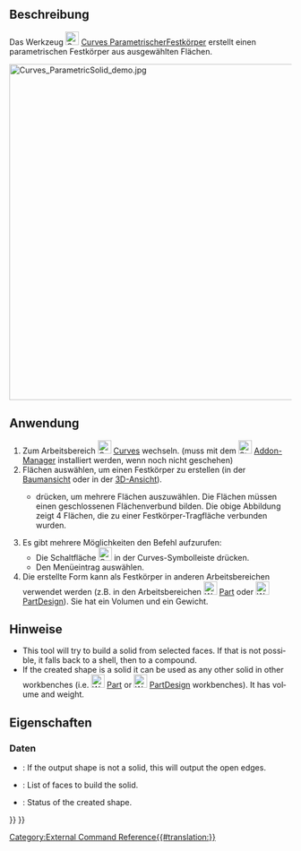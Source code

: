 <languages/>

{{Docnav/de
|[[Curves_ExtractSubshape/de|ExtractSubshape]]
|[[Curves_PasteSVG/de|PasteSVG]]
|[[Curves_Workbench/de|Curves]]
|IconL=Curves_ExtractSubshape.svg
|IconR=Curves_PasteSVG.svg
|IconC=Curves_workbench_icon.svg
}}

{{GuiCommand/de
|Name=Curves ParametricSolid
|Name/de=Curves ParametrischerFestkörper
|MenuLocation=Misc. → Parametric solid
|Workbenches=[[Curves_Workbench/de|Curves]]
}}

<span id="Description"></span>
==Beschreibung==

Das Werkzeug [[Image:Curves_ParametricSolid.svg|24px]] [[Curves_ParametricSolid/de|Curves ParametrischerFestkörper]] erstellt einen parametrischen Festkörper aus ausgewählten Flächen.

<div class="mw-translate-fuzzy">
[[File:Curves_ParametricSolid_demo.jpg|600px]]
{{Caption|Vor (links) und nach (rechts) der Anwendung des Werkzeugs Parametrischer Festkörper}}
</div>

<span id="Usage"></span>
==Anwendung==

<div class="mw-translate-fuzzy">
# Zum Arbeitsbereich [[Image:Curves_workbench_icon.svg|24px]] [[Curves_Workbench/de|Curves]] wechseln. (muss mit dem  [[Image:Std_AddonMgr.svg|24px]] [[Std_AddonMgr/de|Addon-Manager]] installiert werden, wenn noch nicht geschehen)
# Flächen auswählen, um einen Festkörper zu erstellen (in der [[Tree_view/de|Baumansicht]] oder in der [[3D_view/de|3D-Ansicht]]).
#* {{KEY|Ctrl}} drücken, um mehrere Flächen auszuwählen. Die Flächen müssen einen geschlossenen Flächenverbund bilden. Die obige Abbildung zeigt 4 Flächen, die zu einer Festkörper-Tragfläche verbunden wurden.
# Es gibt mehrere Möglichkeiten den Befehl aufzurufen:
#* Die Schaltfläche [[Image:Curves_ParametricSolid.svg|24px]] in der Curves-Symbolleiste drücken.
#* Den Menüeintrag {{MenuCommand|Misc. → Parametric solid}} auswählen.
# Die erstellte Form kann als Festkörper in anderen Arbeitsbereichen verwendet werden (z.B. in den Arbeitsbereichen [[Image:Workbench_Part.svg|24px|link=Part_Workbench]] [[Part_Workbench/de|Part]] oder [[Image:Workbench_PartDesign.svg|24px|link=PartDesign_Workbench]] [[PartDesign_Workbench/de|PartDesign]]). Sie hat ein Volumen und ein Gewicht.
</div>

<span id="Notes"></span>
==Hinweise==

<div lang="en" dir="ltr" class="mw-content-ltr">
* This tool will try to build a solid from selected faces. If that is not possible, it falls back to a shell, then to a compound.
* If the created shape is a solid it can be used as any other solid in other workbenches (i.e. [[Image:Workbench_Part.svg|24px]] [[Part_Workbench|Part]] or [[Image:Workbench_PartDesign.svg|24px]] [[PartDesign_Workbench|PartDesign]] workbenches). It has volume and weight.
</div>

<span id="Properties"></span>
==Eigenschaften==

<span id="Data"></span>
===Daten===

{{TitleProperty|Debug}}

<div lang="en" dir="ltr" class="mw-content-ltr">
* {{PropertyData|ShowOpenEdges|Bool}}: If the output shape is not a solid, this will output the open edges.
</div>

{{TitleProperty|Solid}}

<div lang="en" dir="ltr" class="mw-content-ltr">
* {{PropertyData|Faces|LinkSubList}}: List of faces to build the solid.
* {{PropertyData|ShapeStatus|String|ReadOnly}}: Status of the created shape.
</div>


{{Docnav/de
|[[Curves_ExtractSubshape/de|ExtractSubshape]]
|[[Curves_PasteSVG/de|PasteSVG]]
|[[Curves_Workbench/de|Curves]]
|IconL=Curves_ExtractSubshape.svg
|IconR=Curves_PasteSVG.svg
|IconC=Curves_workbench_icon.svg
}}

{{Curves Tools navi{{#translation:}}}}
{{Userdocnavi{{#translation:}}}}
[[Category:External Command Reference{{#translation:}}]]